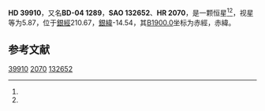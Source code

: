 {{Starbox begin
| name = HD 39910
}}
{{Starbox observe
| epoch = [[J2000.0|J2000.0]]
| constell = {{星座名待查}}<ref name=SIMBAD>{{cite web
 | url=http://simbad.u-strasbg.fr/simbad/sim-id?Ident=HR+2070
 | title =Pulsating variable Star
 | publisher=Centre de Données astronomiques de Strasbourg
 | work=SIMBAD
 | accessdate=2012-07-13}}</ref><ref name=DATA>{{cite web
 | url=http://vizier.u-strasbg.fr/viz-bin/VizieR-5?-out.add=.&-source=5050&-corr=PK=HR&-out.max=9999&HR=2070
 | title=VizieR Detailed Page
 | accessdate=2012-07-13
 | archive-date=2016-03-04
 | archive-url=https://web.archive.org/web/20160304230622/http://vizier.u-strasbg.fr/viz-bin/VizieR-5?-out.add=.&-source=5050&-corr=PK=HR&-out.max=9999&HR=2070
 | dead-url=no
 }}</ref>
| 星官 = 
| ra = {{RA|5|55|30.3}}<ref name=SIMBAD /><ref name=DATA />
| dec = {{DEC|-4|36|59}}<ref name=SIMBAD /><ref name=DATA />
| appmag_v = 5.87<ref name=SIMBAD /><ref name=DATA />
}}
{{Starbox character
| class = gK2<ref name=SIMBAD /><ref name=DATA />
| b-v = 1.18<ref name=SIMBAD /><ref name=DATA />
| u-b = 1.21<ref name=SIMBAD /><ref name=DATA />
| r-i = <ref name=SIMBAD /><ref name=DATA />
| variable = 
}}
{{Starbox astrometry
| radial_v = 1.21
| prop_mo_ra = 26
| parallax = 
| p_error = 
}}
{{Starbox catalog
| names =BD-04 1289，[[SAO星表|SAO]] 132652，[[HD星表|HD]] 39910，[[HR星表|HR]] 2070}}
{{Starbox reference |Simbad=HR+2070}}
{{Starbox end}}

'''HD 39910'''，又名'''BD-04 1289'''，'''SAO 132652'''、'''HR 2070'''，是一颗恒星<ref name=SIMBAD /><ref name=DATA />，视星等为5.87，位于[[銀道座標系|銀經]]210.67，[[銀道座標系|銀緯]]-14.54，其[[B1900.0|B1900.0]]坐标为赤經{{RA|5|50|33.4}}，赤緯{{DEC|-4|-14.54|59}}。

== 参考文献 ==
{{reflist}}

{{star-stub}}

[[Category:HD和HDE天體|39910]]
[[Category:HR天體|2070]]
[[Category:SAO天體|132652]]